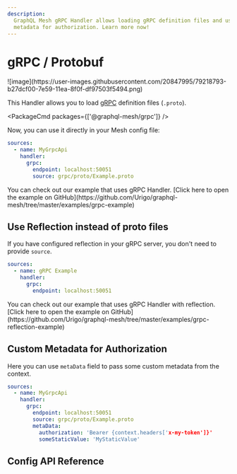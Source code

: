 ```yaml
---
description:
  GraphQL Mesh gRPC Handler allows loading gRPC definition files and using reflection, with custom
  metadata for authorization. Learn more now!
---
```



# gRPC / Protobuf

<div className="bg-[#244c5a]/90 rounded-md dark:bg-transparent inline-block">
  ![image](https://user-images.githubusercontent.com/20847995/79218793-b27dcf00-7e59-11ea-8f0f-df97503f5494.png)
</div>

This Handler allows you to load [gRPC](https://grpc.io) definition files (`.proto`).

<PackageCmd packages={['@graphql-mesh/grpc']} />

Now, you can use it directly in your Mesh config file:

```yaml filename=".meshrc.yaml" {6}
sources:
  - name: MyGrpcApi
    handler:
      grpc:
        endpoint: localhost:50051
        source: grpc/proto/Example.proto
```

<Callout>
  You can check out our example that uses gRPC Handler. [Click here to open the example on
  GitHub](https://github.com/Urigo/graphql-mesh/tree/master/examples/grpc-example)
</Callout>

## Use Reflection instead of proto files

If you have configured reflection in your gRPC server, you don't need to provide `source`.

```yaml filename=".meshrc.yaml" {6}
sources:
  - name: gRPC Example
    handler:
      grpc:
        endpoint: localhost:50051
```

<Callout>
  You can check out our example that uses gRPC Handler with reflection. [Click here to open the
  example on
  GitHub](https://github.com/Urigo/graphql-mesh/tree/master/examples/grpc-reflection-example)
</Callout>

## Custom Metadata for Authorization

Here you can use `metaData` field to pass some custom metadata from the context.

```yaml filename=".meshrc.yaml" {7-9}
sources:
  - name: MyGrpcApi
    handler:
      grpc:
        endpoint: localhost:50051
        source: grpc/proto/Example.proto
        metaData:
          authorization: 'Bearer {context.headers['x-my-token']}'
          someStaticValue: 'MyStaticValue'
```

## Config API Reference


<API />

